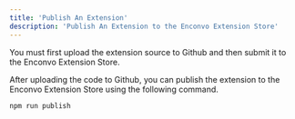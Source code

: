 ```yaml
---
title: 'Publish An Extension'
description: 'Publish An Extension to the Enconvo Extension Store'
---
```


<Warning>
You must first upload the extension source to Github and then submit it to the Enconvo Extension Store.
</Warning>



After uploading the code to Github, you can publish the extension to the Enconvo Extension Store using the following command.

```
npm run publish
```